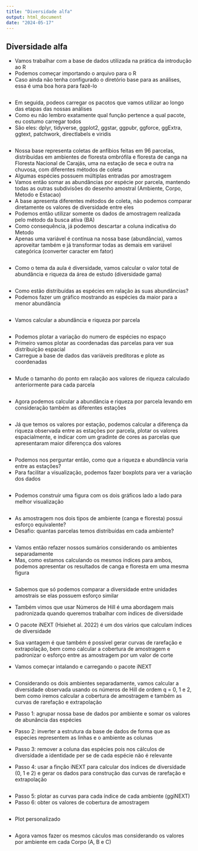 ---
title: "Diversidade alfa"
output: html_document
date: "2024-05-17"
---

## Diversidade alfa

-   Vamos trabalhar com a base de dados utilizada na prática da introdução ao R
-   Podemos começar importando o arquivo para o R
-   Caso ainda não tenha configurado o diretório base para as análises, essa é uma boa hora para fazê-lo
```{r}

```

-   Em seguida, podeos carregar os pacotos que vamos utilizar ao longo das etapas  das nossas análises
-   Como eu não lembro exatamente qual função pertence a qual pacote, eu costumo carregar todos
-   São eles: dplyr, tidyverse, ggplot2, ggstar, ggpubr, ggforce, ggExtra, ggtext, patchwork, directlabels e viridis
```{r}

```


-   Nossa base representa coletas de anfíbios feitas em 96 parcelas, distribuídas em ambientes de floresta ombrófila e floresta de canga na Floresta Nacional de Carajás, uma na estação de seca e outra na chuvosa, com diferentes métodos de coleta
-   Algumas espécies possuem múltiplas entradas por amostragem
-   Vamos então somar as abundâncias por espécie por parcela, mantendo todas as outras subdivisões do desenho amostral (Ambiente, Corpo, Metodo e Estacao)
-   A base apresenta diferentes métodos de coleta, não podemos comparar diretamente os valores de diversidade entre eles
-   Podemos então utilizar somente os dados de amostragem realizada pelo método da busca ativa (BA)
-   Como consequência, já podemos descartar a coluna indicativa do Metodo
-   Apenas uma variável é contínua na nossa base (abundância), vamos aproveitar também e já transformar todas as demais em variável categórica (converter caracter em fator)
```{r}

```


-   Como o tema da aula é diversidade, vamos calcular o valor total de abundância e riqueza da área de estudo (diversidade gama)
```{r}

```

-   Como estão distribuídas as espécies em ralação às suas abundâncias?
-   Podemos fazer um gráfico mostrando as espécies da maior para a menor abundância
```{r}

```

-   Vamos calcular a abundância e riqueza por parcela
```{r}

```

-   Podemos plotar a variação do numero de espécies no espaço
-   Primeiro vamos plotar as coordenadas das parcelas para ver sua distribuição espacial
-   Carregue a base de dados das variáveis preditoras e plote as coordenadas
```{r}

```

-   Mude o tamanho do ponto em ralação aos valores de riqueza calculado anteriormente para cada parcela
```{r}

```


-   Agora podemos calcular a abundância e riqueza por parcela levando em consideração também as diferentes estações
```{r}

```

-   Já que temos os valores por estação, podemos calcular a diferença da riqueza observada entre as estações por parcela, plotar os valores espacialmente, e indicar com um gradinte de cores as parcelas que apresentaram maior diferençca dos valores
```{r}

```


-   Podemos nos perguntar então, como que a riqueza e abundância varia entre as estações?
-   Para facilitar a visualização, podemos fazer boxplots para ver a variação dos dados
```{r}

```

-   Podemos construir uma figura com os dois gráficos lado a lado para melhor visualização 
```{r}

```

-   As amostragem nos dois tipos de ambiente (canga e floresta) possui esforço equivalente?
-   Desafio: quantas parcelas temos distribuídas em cada ambiente?
```{r}

```


-   Vamos então refazer nossos sumários considerando os ambientes separadamente
-   Mas, como estamos calculando os mesmos índices para ambos, podemos apresentar os resultados de canga e floresta em uma mesma figura
```{r}

```

-   Sabemos que só podemos comparar a diversidade entre unidades amostrais se elas possuem esforço similar
-   Também vimos que usar Números de Hill é uma abordagem mais padronizada quando queremos trabalhar com índices de diversidade
-   O pacote iNEXT (Hsiehet al. 2022) é um dos vários que calculam índices de diversidade 
-   Sua vantagem é que também é possível gerar curvas de rarefação e extrapolação, bem como calcular a cobertura de amostragem e padronizar o esforço entre as amostragem por um valor de corte

-   Vamos começar intalando e carregando o pacote iNEXT
```{r}

```

-   Considerando os dois ambientes separadamente, vamos calcular a diversidade observada usando os números de Hill de ordem q = 0, 1 e 2, bem como iremos calcular a cobertura de amostragem e também as curvas de rarefação e extrapolação

-   Passo 1: agrupar nossa base de dados por ambiente e somar os valores de abunância das espécies
-   Passo 2: inverter a estrutura da base de dados de forma que as especies representem as linhas e o ambiente as colunas
-   Passo 3: remover a coluna das espécies pois nos cálculos de diversidade a identidade per se de cada espécie não é relevante
-   Passo 4: usar a finção iNEXT para calcular dos índices de diversidade (0, 1 e 2) e gerar os dados para construção das curvas de rarefação e extrapolação
```{r}

```


-   Passo 5: plotar as curvas para cada índice de cada ambiente (ggiNEXT)
-   Passo 6: obter os valores de cobertura de amostragem
```{r}

```

-   Plot personalizado
```{r}

```

-   Agora vamos fazer os mesmos cáculos mas considerando os valores por ambiente em cada Corpo (A, B e C)
```{r}

```

